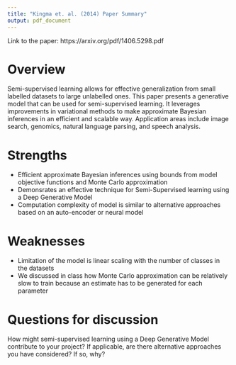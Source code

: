 ```yaml
---
title: "Kingma et. al. (2014) Paper Summary"
output: pdf_document
---
```


Link to the paper: https://arxiv.org/pdf/1406.5298.pdf

# Overview

Semi-supervised learning allows for effective generalization
from small labelled datasets to large unlabelled ones. This paper 
presents a generative model that can be used for semi-supervised 
learning. It leverages improvements in variational methods to make
approximate Bayesian inferences in an efficient and scalable way.
Application areas include image search, genomics, natural language
parsing, and speech analysis.

# Strengths

* Efficient approximate Bayesian inferences using bounds from
  model objective functions and Monte Carlo approximation
* Demonsrates an effective technique for Semi-Supervised learning
  using a Deep Generative Model
* Computation complexity of model is similar to alternative approaches
  based on an auto-encoder or neural model

# Weaknesses

* Limitation of the model is linear scaling with the number of classes 
  in the datasets
* We discussed in class how Monte Carlo approximation can be relatively
  slow to train because an estimate has to be generated for each parameter

# Questions for discussion

How might semi-supervised learning using a Deep Generative Model 
contribute to your project? If applicable, are there alternative 
approaches you have considered? If so, why?

